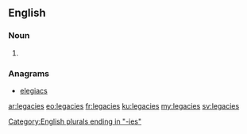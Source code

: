==English==

===Noun===
{{head|en|plural}}

# {{plural of|legacy|lang=en}}

===Anagrams===
* [[elegiacs#English|elegiacs]]

[[Category:English plurals ending in "-ies"]]

[[ar:legacies]]
[[eo:legacies]]
[[fr:legacies]]
[[ku:legacies]]
[[my:legacies]]
[[sv:legacies]]
